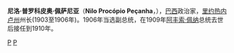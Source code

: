 {{unreferenced|date=2018年12月}}
{{Infobox President
|original_name ={{lang|pt|Nilo Procópio Peçanha}}
|image =Nilo Peçanha 02.jpg
|caption       =
|country       =[[巴西|巴西]]
|order         = 7
|term_start    =1909年6月14日
|term_end      =1910年11月15日
|office    = 巴西總統
|predecessor  = [[阿丰索·佩纳|阿丰索·佩纳]]
|successor    = [[赫耳墨斯·罗德里格斯·达·丰塞卡|赫耳墨斯·罗德里格斯·达·丰塞卡]]
|birth_date   = 1867年10月2日
|birth_place  = [[里约热内卢|里约热内卢]][[坎波斯|坎波斯]](Campos)
| death_date=1924年3月31日
| death_place=[[里约热内卢|里约热内卢]]
| resting_place=[[里約熱內盧|里約熱內盧]]{{le|施洗者聖約翰公墓|Cemitério de São João Batista}}
|vicepresident=  
|spouse       = 
|profession   = 
|party        =无
}}
'''尼洛·普罗科皮奥·佩萨尼亚'''（'''Nilo Procópio Peçanha'''，{{bd|1867年|10月2日|1924年|3月31日|catIdx=P}}），[[巴西|巴西]]政治家，[[里约热内卢州|里约热内卢州]]州长(1903至1906年)。1906年当选副总统，在1909年[[阿丰索·佩纳|阿丰索·佩纳]]总统去世后接任到1910年。

{{start box}}
{{s-before|[[阿丰索·佩纳|阿丰索·佩纳]]}} 
{{s-title|[[巴西总统|巴西总统]]|years=1909年–1910年}} 
{{s-after|[[赫耳墨斯·罗德里格斯·达·丰塞卡|赫耳墨斯·罗德里格斯·达·丰塞卡]]}}
{{s-before|[[阿丰索·佩纳|阿丰索·佩纳]]}} 
{{s-title|[[巴西副总统|巴西副总统]]|years=1906年–1909年}} 
{{s-after|无、最终由[[文塞斯劳·布拉斯·佩雷拉·戈麦斯|文塞斯劳·布拉斯·佩雷拉·戈麦斯]]}}
{{s-before|[[Quintino_Antônio_Ferreira_de_Sousa|Quintino Antônio Ferreira de Sousa]]}} 
{{s-title|[[里约热内卢|里约热内卢州州长]]|years=1903年–1906年}} 
{{s-after|[[Chaves_de_Oliveira_Botelho|Chaves de Oliveira Botelho]]}}
{{end box}}

{{美洲政治人物小作品}}
{{巴西總統}}
{{Authority control}}
[[Category:巴西总统|P]]
[[Category:聖保羅大學校友|P]]